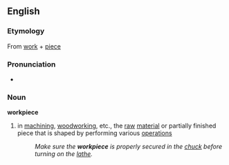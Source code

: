 ==English==
===Etymology===
From [[work]] + [[piece]]

===Pronunciation===
*{{audio|en-us-workpiece.ogg|Audio (US)}}

===Noun===
'''workpiece'''
#in [[machining]], [[woodworking]], etc., the [[raw]] [[material]] or partially finished piece that is shaped by performing various [[operation]]s
#:''Make sure the '''workpiece''' is properly secured in the [[chuck]] before turning on the [[lathe]].''